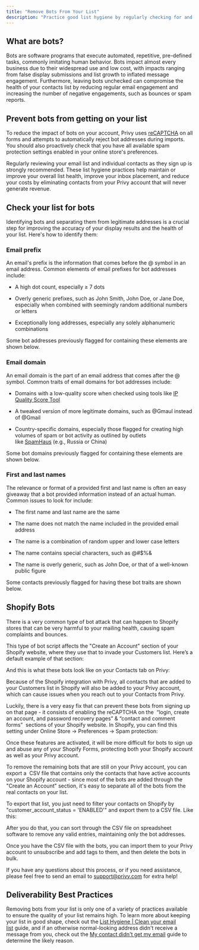 ```yaml
---
title: "Remove Bots From Your List"
description: "Practice good list hygiene by regularly checking for and removing bot email addresses."
---
```


## What are bots?

Bots are software programs that execute automated, repetitive, pre-defined tasks, commonly imitating human behavior. Bots impact almost every business due to their widespread use and low cost, with impacts ranging from false display submissions and list growth to inflated message engagement. Furthermore, leaving bots unchecked can compromise the health of your contacts list by reducing regular email engagement and increasing the number of negative engagements, such as bounces or spam reports. 

## Prevent bots from getting on your list

To reduce the impact of bots on your account, Privy uses [reCAPTCHA](https://privy.helpscoutdocs.com/article/27-manage-your-recaptcha-settings) on all forms and attempts to automatically reject bot addresses during imports. You should also proactively check that you have all available spam protection settings enabled in your online store's preferences.

Regularly reviewing your email list and individual contacts as they sign up is strongly recommended. These list hygiene practices help maintain or improve your overall list health, improve your inbox placement, and reduce your costs by eliminating contacts from your Privy account that will never generate revenue. 

## Check your list for bots

Identifying bots and separating them from legitimate addresses is a crucial step for improving the accuracy of your display results and the health of your list. Here's how to identify them:

### Email prefix

An email's prefix is the information that comes before the @ symbol in an email address. Common elements of email prefixes for bot addresses include: 

* A high dot count, especially ≥ 7 dots

* Overly generic prefixes, such as John Smith, John Doe, or Jane Doe, especially when combined with seemingly random additional numbers or letters

* Exceptionally long addresses, especially any solely alphanumeric combinations

Some bot addresses previously flagged for containing these elements are shown below. 

### Email domain

An email domain is the part of an email address that comes after the @ symbol. Common traits of email domains for bot addresses include: 

* Domains with a low-quality score when checked using tools like [IP Quality Score Tool](https://www.ipqualityscore.com/domain-reputation/)

* A tweaked version of more legitimate domains, such as @Gmaul instead of @Gmail

* Country-specific domains, especially those flagged for creating high volumes of spam or bot activity as outlined by outlets like [SpamHaus](https://www.spamhaus.org/reputation-statistics/countries/exploit) (e.g., Russia or China)

Some bot domains previously flagged for containing these elements are shown below. 

### First and last names

The relevance or format of a provided first and last name is often an easy giveaway that a bot provided information instead of an actual human. Common issues to look for include:

* The first name and last name are the same

* The name does not match the name included in the provided email address

* The name is a combination of random upper and lower case letters

* The name contains special characters, such as @#$%&

* The name is overly generic, such as John Doe, or that of a well-known public figure

Some contacts previously flagged for having these bot traits are shown below. 

## Shopify Bots

There is a very common type of bot attack that can happen to Shopify stores that can be very harmful to your mailing health, causing spam complaints and bounces.

This type of bot script affects the "Create an Account" section of your Shopify website, where they use that to invade your Customers list. Here’s a default example of that section:

And this is what these bots look like on your Contacts tab on Privy:

Because of the Shopify integration with Privy, all contacts that are added to your Customers list in Shopify will also be added to your Privy account, which can cause issues when you reach out to your Contacts from Privy.

Luckily, there is a very easy fix that can prevent these bots from signing up on that page - it consists of enabling the reCAPTCHA on the  “login, create an account, and password recovery pages” & “contact and comment forms”  sections of your Shopify website. In Shopify, you can find this setting under Online Store -> Preferences -> Spam protection: 

Once these features are activated, it will be more difficult for bots to sign up and abuse any of your Shopify Forms, protecting both your Shopify account as well as your Privy account.

To remove the remaining bots that are still on your Privy account, you can export a  CSV file that contains only the contacts that have active accounts on your Shopify account - since most of the bots are added through the "Create an Account" section, it's easy to separate all of the bots from the real contacts on your list. 

To export that list, you just need to filter your contacts on Shopify by "customer\_account\_status = 'ENABLED'" and export them to a CSV file. Like this:

After you do that, you can sort through the CSV file on spreadsheet software to remove any valid entries, maintaining only the bot addresses.

Once you have the CSV file with the bots, you can import them to your Privy account to unsubscribe and add tags to them, and then delete the bots in bulk.

If you have any questions about this process, or if you need assistance, please feel free to send an email to [support@privy.com](mailto:support@privy.com) for extra help!

## Deliverability Best Practices

Removing bots from your list is only one of a variety of practices available to ensure the quality of your list remains high. To learn more about keeping your list in good shape, check out the [List Hygiene | Clean your email list](https://privy.helpscoutdocs.com/article/13-list-hygiene-clean-your-email-list) guide, and if an otherwise normal-looking address didn't receive a message from you, check out the [My contact didn't get my email](https://privy.helpscoutdocs.com/article/144-my-contact-didnt-get-my-email) guide to determine the likely reason.